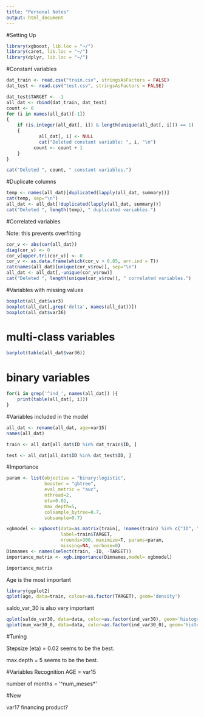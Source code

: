 ---
title: "Personal Notes"
output: html_document
---

#Setting Up

```{r}
library(xgboost, lib.loc = "~/")
library(caret, lib.loc = "~/")
library(dplyr, lib.loc = "~/")
```

#Constant variables

```{r}
dat_train <- read.csv("train.csv", stringsAsFactors = FALSE)
dat_test <- read.csv("test.csv", stringsAsFactors = FALSE)

dat_test$TARGET <- -1
all_dat <- rbind(dat_train, dat_test)
count <- 0
for (i in names(all_dat)[-1])
{
	if (is.integer(all_dat[, i]) & length(unique(all_dat[, i])) == 1) 
	{
			all_dat[, i] <- NULL
			cat("Deleted constant variable: ", i, "\n")
		  count <- count + 1
	}
}

cat("Deleted ", count, " constant variables.")
```

#Duplicate columns

```{r}
temp <- names(all_dat)[duplicated(lapply(all_dat, summary))]
cat(temp, sep="\n")
all_dat <- all_dat[!duplicated(lapply(all_dat, summary))]
cat("Deleted ", length(temp), " duplicated variables.")
```

#Correlated variables

Note: this prevents overfitting

```{r}
cor_v <- abs(cor(all_dat))
diag(cor_v) <- 0
cor_v[upper.tri(cor_v)] <- 0
cor_v <- as.data.frame(which(cor_v > 0.85, arr.ind = T))
cat(names(all_dat)[unique(cor_v$row)], sep="\n")
all_dat <- all_dat[,-unique(cor_v$row)]
cat("Deleted ", length(unique(cor_v$row)), " correlated variables.")
```


#Variables with missing values

```{r}
boxplot(all_dat$var3)
boxplot(all_dat[,grep('delta', names(all_dat))])
boxplot(all_dat$var36)
```

# multi-class variables

```{r}
barplot(table(all_dat$var36))
```

# binary variables
```{r}
for(i in grep('^ind_', names(all_dat)) ){
    print(table(all_dat[, i]))
}

```

#Variables included in the model

```{r}
all_dat <- rename(all_dat, age=var15)
names(all_dat)

train <- all_dat[all_dat$ID %in% dat_train$ID, ]

test <- all_dat[all_dat$ID %in% dat_test$ID, ]

```


#Importance

```{r}
param <- list(objective = "binary:logistic",
              booster = "gbtree",
			  eval_metric = "auc",
              nthread=2,
			  eta=0.02,
			  max_depth=5,
			  colsample_bytree=0.7,
			  subsample=0.7)

xgbmodel <- xgboost(data=as.matrix(train[, !names(train) %in% c("ID", "TARGET")]),
                    label=train$TARGET,
                    nrounds=300, maximize=T, params=param,
                    missing=NA, verbose=0)
Dimnames <- names(select(train, -ID, -TARGET))
importance_matrix <- xgb.importance(Dimnames,model= xgbmodel)

importance_matrix
```

Age is the most important 
```{r}
library(ggplot2)
qplot(age, data=train, colour=as.factor(TARGET), geom='density')
```

saldo_var_30 is also very important

```{r}
qplot(saldo_var30, data=data, color=as.factor(ind_var30), geom='histogram')
qplot(num_var30_0, data=data, color=as.factor(ind_var30_0), geom='histogram')

```

#Tuning

Stepsize (eta) = 0.02 seems to be the best.

max.depth = 5 seems to be the best.

#Variables Recognition
AGE = var15

number of months = '^num_meses*'

#New

var17 financing product?